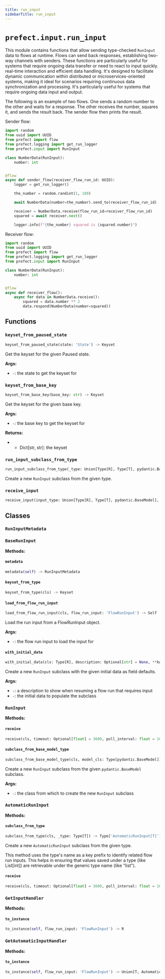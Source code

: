 ```yaml
---
title: run_input
sidebarTitle: run_input
---
```


# `prefect.input.run_input`



This module contains functions that allow sending type-checked `RunInput` data
to flows at runtime. Flows can send back responses, establishing two-way
channels with senders. These functions are particularly useful for systems that
require ongoing data transfer or need to react to input quickly.
real-time interaction and efficient data handling. It's designed to facilitate
dynamic communication within distributed or microservices-oriented systems,
making it ideal for scenarios requiring continuous data synchronization and
processing. It's particularly useful for systems that require ongoing data
input and output.

The following is an example of two flows. One sends a random number to the
other and waits for a response. The other receives the number, squares it, and
sends the result back. The sender flow then prints the result.

Sender flow:

```python
import random
from uuid import UUID
from prefect import flow
from prefect.logging import get_run_logger
from prefect.input import RunInput

class NumberData(RunInput):
    number: int


@flow
async def sender_flow(receiver_flow_run_id: UUID):
    logger = get_run_logger()

    the_number = random.randint(1, 100)

    await NumberData(number=the_number).send_to(receiver_flow_run_id)

    receiver = NumberData.receive(flow_run_id=receiver_flow_run_id)
    squared = await receiver.next()

    logger.info(f"{the_number} squared is {squared.number}")
```

Receiver flow:
```python
import random
from uuid import UUID
from prefect import flow
from prefect.logging import get_run_logger
from prefect.input import RunInput

class NumberData(RunInput):
    number: int


@flow
async def receiver_flow():
    async for data in NumberData.receive():
        squared = data.number ** 2
        data.respond(NumberData(number=squared))
```


## Functions

### `keyset_from_paused_state` <sup><a href="https://github.com/prefecthq/prefect/blob/main/src/prefect/input/run_input.py#L113"><Icon icon="github" size="14" /></a></sup>

```python
keyset_from_paused_state(state: 'State') -> Keyset
```


Get the keyset for the given Paused state.

**Args:**
- `-`: the state to get the keyset for


### `keyset_from_base_key` <sup><a href="https://github.com/prefecthq/prefect/blob/main/src/prefect/input/run_input.py#L129"><Icon icon="github" size="14" /></a></sup>

```python
keyset_from_base_key(base_key: str) -> Keyset
```


Get the keyset for the given base key.

**Args:**
- `-`: the base key to get the keyset for

**Returns:**
- - Dict[str, str]: the keyset


### `run_input_subclass_from_type` <sup><a href="https://github.com/prefecthq/prefect/blob/main/src/prefect/input/run_input.py#L419"><Icon icon="github" size="14" /></a></sup>

```python
run_input_subclass_from_type(_type: Union[Type[R], Type[T], pydantic.BaseModel]) -> Union[Type[AutomaticRunInput[T]], Type[R]]
```


Create a new `RunInput` subclass from the given type.


### `receive_input` <sup><a href="https://github.com/prefecthq/prefect/blob/main/src/prefect/input/run_input.py#L683"><Icon icon="github" size="14" /></a></sup>

```python
receive_input(input_type: Union[Type[R], Type[T], pydantic.BaseModel], timeout: Optional[float] = 3600, poll_interval: float = 10, raise_timeout_error: bool = False, exclude_keys: Optional[Set[str]] = None, key_prefix: Optional[str] = None, flow_run_id: Optional[UUID] = None, with_metadata: bool = False) -> Union[GetAutomaticInputHandler[T], GetInputHandler[R]]
```

## Classes

### `RunInputMetadata` <sup><a href="https://github.com/prefecthq/prefect/blob/main/src/prefect/input/run_input.py#L146"><Icon icon="github" size="14" /></a></sup>

### `BaseRunInput` <sup><a href="https://github.com/prefecthq/prefect/blob/main/src/prefect/input/run_input.py#L152"><Icon icon="github" size="14" /></a></sup>

**Methods:**

#### `metadata` <sup><a href="https://github.com/prefecthq/prefect/blob/main/src/prefect/input/run_input.py#L159"><Icon icon="github" size="14" /></a></sup>

```python
metadata(self) -> RunInputMetadata
```

#### `keyset_from_type` <sup><a href="https://github.com/prefecthq/prefect/blob/main/src/prefect/input/run_input.py#L163"><Icon icon="github" size="14" /></a></sup>

```python
keyset_from_type(cls) -> Keyset
```

#### `load_from_flow_run_input` <sup><a href="https://github.com/prefecthq/prefect/blob/main/src/prefect/input/run_input.py#L222"><Icon icon="github" size="14" /></a></sup>

```python
load_from_flow_run_input(cls, flow_run_input: 'FlowRunInput') -> Self
```

Load the run input from a FlowRunInput object.

**Args:**
- `-`: the flow run input to load the input for


#### `with_initial_data` <sup><a href="https://github.com/prefecthq/prefect/blob/main/src/prefect/input/run_input.py#L238"><Icon icon="github" size="14" /></a></sup>

```python
with_initial_data(cls: Type[R], description: Optional[str] = None, **kwargs: Any) -> Type[R]
```

Create a new `RunInput` subclass with the given initial data as field
defaults.

**Args:**
- `-`: a description to show when resuming
a flow run that requires input
- `-`: the initial data to populate the subclass


### `RunInput` <sup><a href="https://github.com/prefecthq/prefect/blob/main/src/prefect/input/run_input.py#L299"><Icon icon="github" size="14" /></a></sup>

**Methods:**

#### `receive` <sup><a href="https://github.com/prefecthq/prefect/blob/main/src/prefect/input/run_input.py#L301"><Icon icon="github" size="14" /></a></sup>

```python
receive(cls, timeout: Optional[float] = 3600, poll_interval: float = 10, raise_timeout_error: bool = False, exclude_keys: Optional[Set[str]] = None, key_prefix: Optional[str] = None, flow_run_id: Optional[UUID] = None) -> GetInputHandler[Self]
```

#### `subclass_from_base_model_type` <sup><a href="https://github.com/prefecthq/prefect/blob/main/src/prefect/input/run_input.py#L324"><Icon icon="github" size="14" /></a></sup>

```python
subclass_from_base_model_type(cls, model_cls: Type[pydantic.BaseModel]) -> Type['RunInput']
```

Create a new `RunInput` subclass from the given `pydantic.BaseModel`
subclass.

**Args:**
- `-`: the class from which
to create the new `RunInput` subclass


### `AutomaticRunInput` <sup><a href="https://github.com/prefecthq/prefect/blob/main/src/prefect/input/run_input.py#L338"><Icon icon="github" size="14" /></a></sup>

**Methods:**

#### `subclass_from_type` <sup><a href="https://github.com/prefecthq/prefect/blob/main/src/prefect/input/run_input.py#L358"><Icon icon="github" size="14" /></a></sup>

```python
subclass_from_type(cls, _type: Type[T]) -> Type['AutomaticRunInput[T]']
```

Create a new `AutomaticRunInput` subclass from the given type.

This method uses the type's name as a key prefix to identify related
flow run inputs. This helps in ensuring that values saved under a type
(like List[int]) are retrievable under the generic type name (like "list").


#### `receive` <sup><a href="https://github.com/prefecthq/prefect/blob/main/src/prefect/input/run_input.py#L395"><Icon icon="github" size="14" /></a></sup>

```python
receive(cls, timeout: Optional[float] = 3600, poll_interval: float = 10, raise_timeout_error: bool = False, exclude_keys: Optional[Set[str]] = None, key_prefix: Optional[str] = None, flow_run_id: Optional[UUID] = None, with_metadata: bool = False) -> GetAutomaticInputHandler[T]
```

### `GetInputHandler` <sup><a href="https://github.com/prefecthq/prefect/blob/main/src/prefect/input/run_input.py#L440"><Icon icon="github" size="14" /></a></sup>

**Methods:**

#### `to_instance` <sup><a href="https://github.com/prefecthq/prefect/blob/main/src/prefect/input/run_input.py#L504"><Icon icon="github" size="14" /></a></sup>

```python
to_instance(self, flow_run_input: 'FlowRunInput') -> R
```

### `GetAutomaticInputHandler` <sup><a href="https://github.com/prefecthq/prefect/blob/main/src/prefect/input/run_input.py#L521"><Icon icon="github" size="14" /></a></sup>

**Methods:**

#### `to_instance` <sup><a href="https://github.com/prefecthq/prefect/blob/main/src/prefect/input/run_input.py#L603"><Icon icon="github" size="14" /></a></sup>

```python
to_instance(self, flow_run_input: 'FlowRunInput') -> Union[T, AutomaticRunInput[T]]
```
